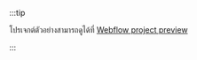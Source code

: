 :::tip

โปรเจกต์ตัวอย่างสามารถดูได้ที่ [Webflow project preview](https://preview.webflow.com/preview/charless-trendy-site-f191c0?utm_medium=preview_link&utm_source=designer&utm_content=charless-trendy-site-f191c0&preview=0eae5f73661a8a5791787f0438bc29de&workflow=preview)

:::
